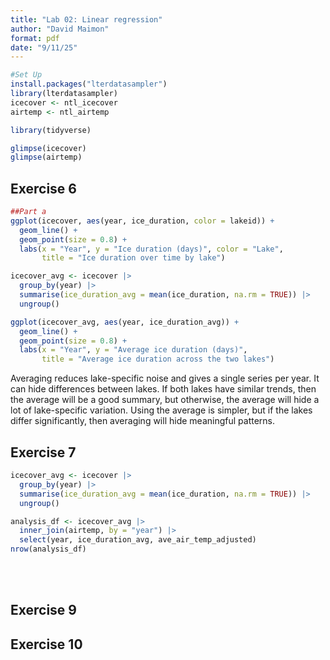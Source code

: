 ```yaml
---
title: "Lab 02: Linear regression"
author: "David Maimon"
format: pdf
date: "9/11/25"
---
```


```r
#Set Up 
install.packages("lterdatasampler")
library(lterdatasampler)
icecover <- ntl_icecover 
airtemp <- ntl_airtemp

library(tidyverse)

glimpse(icecover)
glimpse(airtemp)
```

## Exercise 6

```r
##Part a
ggplot(icecover, aes(year, ice_duration, color = lakeid)) +
  geom_line() +
  geom_point(size = 0.8) +
  labs(x = "Year", y = "Ice duration (days)", color = "Lake",
       title = "Ice duration over time by lake")


```

```r
icecover_avg <- icecover |>
  group_by(year) |>
  summarise(ice_duration_avg = mean(ice_duration, na.rm = TRUE)) |>
  ungroup()

ggplot(icecover_avg, aes(year, ice_duration_avg)) +
  geom_line() +
  geom_point(size = 0.8) +
  labs(x = "Year", y = "Average ice duration (days)",
       title = "Average ice duration across the two lakes")

```

Averaging reduces lake-specific noise and gives a single series per year. It can hide differences between lakes. If both lakes have similar trends, then the average will be a good summary, but otherwise, the average will hide a lot of lake-specific variation. Using the average is simpler, but if the lakes differ significantly, then averaging will hide meaningful patterns.

## Exercise 7

```r
icecover_avg <- icecover |>
  group_by(year) |>
  summarise(ice_duration_avg = mean(ice_duration, na.rm = TRUE)) |>
  ungroup()

analysis_df <- icecover_avg |>
  inner_join(airtemp, by = "year") |>
  select(year, ice_duration_avg, ave_air_temp_adjusted)
nrow(analysis_df)

```

\
\

## Exercise 9

## 

## Exercise 10

##   

